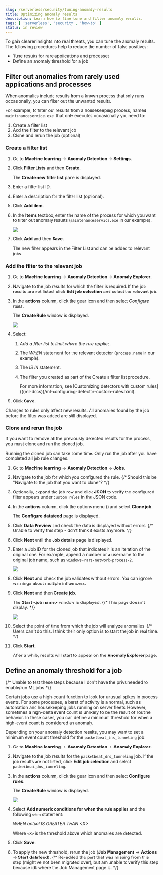 ```yaml
---
slug: /serverless/security/tuning-anomaly-results
title: Optimizing anomaly results
description: Learn how to fine-tune and filter anomaly results.
tags: [ 'serverless', 'security', 'how-to' ]
status: in review
---
```


<DocBadge template="technical preview" />
<div id="tuning-anomaly-results"></div>

To gain clearer insights into real threats, you can tune the anomaly results. The following procedures help to reduce the number of false positives:

* <DocLink slug="/serverless/security/tuning-anomaly-results" section="filter-out-anomalies-from-rarely-used-applications-and-processes">Tune results for rare applications and processes</DocLink>
* <DocLink slug="/serverless/security/tuning-anomaly-results" section="define-an-anomaly-threshold-for-a-job">Define an anomaly threshold for a job</DocLink>

<div id="rarely-used-processes"></div>

## Filter out anomalies from rarely used applications and processes

When anomalies include results from a known process that only runs occasionally,
you can filter out the unwanted results.

For example, to filter out results from a housekeeping process, named
`maintenanceservice.exe`, that only executes occasionally you need to:

1. <DocLink slug="/serverless/security/tuning-anomaly-results" section="create-a-filter-list">Create a filter list</DocLink>
1. <DocLink slug="/serverless/security/tuning-anomaly-results" section="add-the-filter-to-the-relevant-job">Add the filter to the relevant job</DocLink>
1. <DocLink slug="/serverless/security/tuning-anomaly-results" section="clone-and-rerun-the-job">Clone and rerun the job</DocLink> (optional)

<div id="create-fiter-list"></div>

### Create a filter list

1. Go to **Machine learning** → **Anomaly Detection** → **Settings**.
1. Click **Filter Lists** and then **Create**.

    The **Create new filter list** pane is displayed.

1. Enter a filter list ID.
1. Enter a description for the filter list (optional).
1. Click **Add item**.
1. In the **Items** textbox, enter the name of the process for which you want to
    filter out anomaly results (`maintenanceservice.exe` in our example).

    ![](../images/tuning-anomaly-results/-detections-machine-learning-filter-add-item.png)

1. Click **Add** and then **Save**.

    The new filter appears in the Filter List and can be added to relevant jobs.

<div id="add-job-filter"></div>

### Add the filter to the relevant job

1. Go to **Machine learning** → **Anomaly Detection** → **Anomaly Explorer**.
1. Navigate to the job results for which the filter is required. If the job results
    are not listed, click **Edit job selection** and select the relevant job.

1. In the **actions** column, click the gear icon and then select _Configure rules_.

    The **Create Rule** window is displayed.

    ![](../images/tuning-anomaly-results/-detections-machine-learning-rule-scope.png)

1. Select:
    1. _Add a filter list to limit where the rule applies_.
    1. The _WHEN_ statement for the relevant detector (`process.name` in our
        example).

    1. The _IS IN_ statement.
    1. The filter you created as part of the <DocLink slug="/serverless/security/tuning-anomaly-results" section="create-a-filter-list">Create a filter list</DocLink> procedure.

        <DocCallOut title="Tip">
        For more information, see
        [Customizing detectors with custom rules](((ml-docs))/ml-configuring-detector-custom-rules.html).
        </DocCallOut>

1. Click **Save**.

<DocCallOut title="Note">
Changes to rules only affect new results. All anomalies found by the job
before the filter was added are still displayed.
</DocCallOut>

<div id="clone-job"></div>

### Clone and rerun the job

If you want to remove all the previously detected results for the process, you
must clone and run the cloned job.

<DocCallOut title="Important" color="warning">
Running the cloned job can take some time. Only run the job after you
have completed all job rule changes.
</DocCallOut>

1. Go to **Machine learning** → **Anomaly Detection** → **Jobs**.
1. Navigate to the job for which you configured the rule.
    {/* Should this be "Navigate to the job that you want to clone"? */}
1. Optionally, expand the job row and click **JSON** to verify the configured filter
    appears under `custom rules` in the JSON code.

1. In the **actions** column, click the options menu (<DocIcon type="boxesHorizontal" title="Options menu" />) and select **Clone job**.

    The **Configure datafeed** page is displayed.

1. Click **Data Preview** and check the data is displayed without errors.
    {/* Unable to verify this step - don't think it exists anymore. */}
1. Click **Next** until the **Job details** page is displayed.
1. Enter a Job ID for the cloned job that indicates it is an iteration of the
    original one. For example, append a number or a username to the original job
    name, such as `windows-rare-network-process-2`.

    ![](../images/tuning-anomaly-results/-detections-machine-learning-cloned-job-details.png)

1. Click **Next** and check the job validates without errors. You can ignore
    warnings about multiple influencers.

1. Click **Next** and then **Create job**.

    The **Start \<job name>** window is displayed.
    {/* This page doesn't display. */}

    ![](../images/tuning-anomaly-results/-detections-machine-learning-start-job-window.png)

1. Select the point of time from which the job will analyze anomalies.
    {/* Users can't do this. I think their only option is to start the job in real time. */}
1. Click **Start**.

    After a while, results will start to appear on the **Anomaly Explorer** page.

<div id="define-rule-threshold"></div>

## Define an anomaly threshold for a job

{/* Unable to test these steps because I don't have the privs needed to enable/run ML jobs */}

Certain jobs use a high-count function to look for unusual spikes in
process events. For some processes, a burst of activity is a normal, such as
automation and housekeeping jobs running on server fleets. However, sometimes a
high-delta event count is unlikely to be the result of routine behavior. In
these cases, you can define a minimum threshold for when a high-event count is
considered an anomaly.

Depending on your anomaly detection results, you may want to set a
minimum event count threshold for the `packetbeat_dns_tunneling` job:

1. Go to **Machine learning** → **Anomaly Detection** → **Anomaly Explorer**.
1. Navigate to the job results for the `packetbeat_dns_tunneling` job. If the
    job results are not listed, click **Edit job selection** and select
    `packetbeat_dns_tunneling`.

1. In the **actions** column, click the gear icon and then select
    **Configure rules**.

    The **Create Rule** window is displayed.

    ![](../images/tuning-anomaly-results/-detections-machine-learning-ml-rule-threshold.png)

1. Select **Add numeric conditions for when the rule applies** and the following
    `when` statement:

    _WHEN actual IS GREATER THAN \<X>_

    Where `<X>` is the threshold above which anomalies are detected.

1. Click **Save**.
1. To apply the new threshold, rerun the job (**Job Management** → **Actions** → **Start datafeed**).
{/* Re-added the part that was missing from this step (might've not been migrated over), but am unable to verify this step because idk where the Job Management page is. */}

